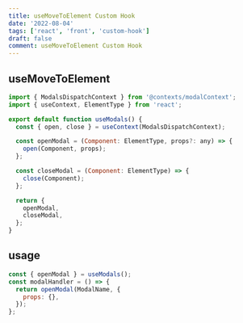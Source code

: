 ```yaml
---
title: useMoveToElement Custom Hook
date: '2022-08-04'
tags: ['react', 'front', 'custom-hook']
draft: false
comment: useMoveToElement Custom Hook
---
```


## useMoveToElement

```jsx
import { ModalsDispatchContext } from '@contexts/modalContext';
import { useContext, ElementType } from 'react';

export default function useModals() {
  const { open, close } = useContext(ModalsDispatchContext);

  const openModal = (Component: ElementType, props?: any) => {
    open(Component, props);
  };

  const closeModal = (Component: ElementType) => {
    close(Component);
  };

  return {
    openModal,
    closeModal,
  };
}
```

## usage

```jsx
const { openModal } = useModals();
const modalHandler = () => {
  return openModal(ModalName, {
    props: {},
  });
};
```
